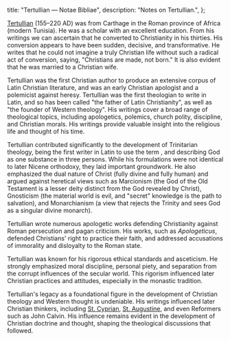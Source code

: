   title: "Tertullian — Notae Bibliae",
  description: "Notes on Tertullian.",
};

<Initial text="Tertullian" />

[Tertullian](/glossary/names#tertullian) (155–220 AD) was from Carthage in the Roman province of Africa (modern Tunisia). He was a scholar with an excellent education. From his writings we can ascertain that he converted to Christianity in his thirties. His conversion appears to have been sudden, decisive, and transformative. He writes that he could not imagine a truly Christian life without such a radical act of conversion, saying, "Christians are made, not born." It is also evident that he was married to a Christian wife.

Tertullian was the first Christian author to produce an extensive corpus of Latin Christian literature, and was an early Christian apologist and a polemicist against heresy. Tertullian was the first theologian to write in Latin, and so has been called "the father of Latin Christianity", as well as "the founder of Western theology". His writings cover a broad range of theological topics, including apologetics, polemics, church polity, discipline, and Christian morals. His writings provide valuable insight into the religious life and thought of his time.

Tertullian contributed significantly to the development of Trinitarian theology, being the first writer in Latin to use the term *<Definition lang="latin" anchor="trinitas" text="Trinitas" />*, and describing God as one substance in three persons. While his formulations were not identical to later Nicene orthodoxy, they laid important groundwork. He also emphasized the dual nature of Christ (fully divine and fully human) and argued against heretical views such as Marcionism (the God of the Old Testament is a lesser deity distinct from the God revealed by Christ), Gnosticism (the material world is evil, and "secret" knowledge is the path to salvation), and Monarchianism (a view that rejects the Trinity and sees God as a singular divine monarch).

Tertullian wrote numerous apologetic works defending Christianity against Roman persecution and pagan criticism. His works, such as *Apologeticus*, defended Christians' right to practice their faith, and addressed accusations of immorality and disloyalty to the Roman state.

Tertullian was known for his rigorous ethical standards and asceticism. He strongly emphasized moral discipline, personal piety, and separation from the corrupt influences of the secular world. This rigorism influenced later Christian practices and attitudes, especially in the monastic tradition.

Tertullian's legacy as a foundational figure in the development of Christian theology and Western thought is undeniable. His writings influenced later Christian thinkers, including [St. Cyprian](/people/saints/latin-fathers/cyprian-of-carthage), [St. Augustine](/people/saints/latin-fathers/augustine-of-hippo), and even Reformers such as John Calvin. His influence remains evident in the development of Christian doctrine and thought, shaping the theological discussions that followed.
